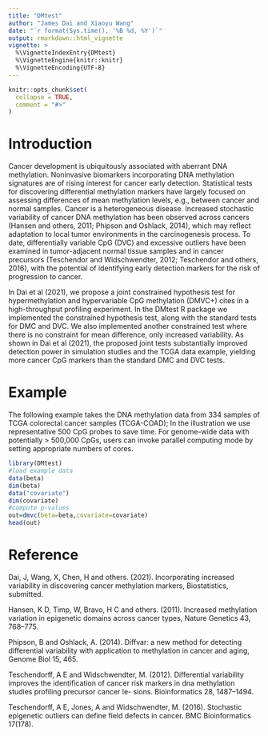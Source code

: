 ```yaml
---
title: "DMtest"
author: "James Dai and Xiaoyu Wang"
date: "`r format(Sys.time(), '%B %d, %Y')`"
output: rmarkdown::html_vignette
vignette: >
  %\VignetteIndexEntry{DMtest}
  %\VignetteEngine{knitr::knitr}
  %\VignetteEncoding{UTF-8}
---
```


```r
knitr::opts_chunk$set(
  collapse = TRUE,
  comment = "#>"
)
```
# Introduction
Cancer development is ubiquitously associated with aberrant DNA methylation.
Noninvasive biomarkers incorporating DNA methylation signatures are of rising
interest for cancer early detection. Statistical tests for discovering differential
methylation markers have largely focused on assessing differences of mean
methylation levels, e.g., between cancer and normal samples. Cancer is a heterogeneous 
disease. Increased stochastic variability of cancer DNA methylation has been observed 
across cancers (Hansen and others, 2011; Phipson and Oshlack, 2014), which may reflect 
adaptation to local tumor environments in the carcinogenesis process. To date, 
differentially variable CpG (DVC) and excessive outliers have been examined in 
tumor-adjacent normal tissue samples and in cancer precursors (Teschendor and Widschwendter,
2012; Teschendor and others, 2016), with the potential of identifying early detection
markers for the risk of progression to cancer.     
    
    
In Dai et al (2021), we propose a joint constrained hypothesis test for hypermethylation 
and hypervariable CpG methylation  (DMVC+) cites in a high-throughput profiling experiment. 
In the DMtest R package we implemented the constrained hypothesis test, along with the 
standard tests for DMC and DVC. We also implemented another constrained test where there 
is no constraint for mean difference, only increased variability. As shown in Dai et al (2021),
the proposed joint tests substantially improved detection power in 
simulation studies and the TCGA data example, yielding more cancer CpG markers than the standard DMC and DVC tests.

# Example
The following example takes the DNA methylation data from 334 samples of TCGA colorectal cancer samples (TCGA-COAD);
In the illustration we use representative 500 CpG probes to save time. For genome-wide data with potentially > 500,000 CpGs,
users can invoke parallel computing mode by setting appropriate numbers of cores.

```r
library(DMtest)
#load example data
data(beta)
dim(beta)
data("covariate")
dim(covariate)
#compute p-values 
out=dmvc(beta=beta,covariate=covariate)
head(out)
```

# Reference
Dai, J, Wang, X, Chen, H and others. (2021). Incorporating increased variability in discovering cancer methylation markers, 
Biostatistics, submitted.    
    
    
Hansen, K D, Timp, W, Bravo, H C and others. (2011). Increased methylation variation in
epigenetic domains across cancer types, Nature Genetics 43, 768–775.    
    
    
Phipson, B and Oshlack, A. (2014). Diffvar: a new method for detecting differential variability
with application to methylation in cancer and aging, Genome Biol 15, 465.    
    
    
Teschendorff, A E and Widschwendter, M. (2012). Differential variability improves the
identification of cancer risk markers in dna methylation studies profiling precursor cancer le-
sions. Bioinformatics 28, 1487–1494.   
    
    
Teschendorff, A E, Jones, A and Widschwendter, M. (2016). Stochastic epigenetic
outliers can define field defects in cancer. BMC Bioinformatics 17(178).